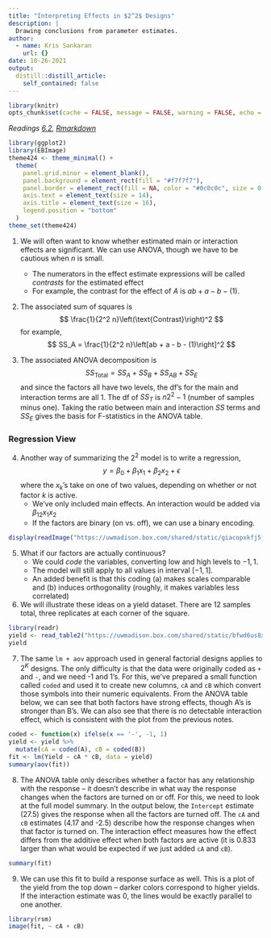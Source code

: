 ```yaml
---
title: "Interpreting Effects in $2^2$ Designs"
description: |
  Drawing conclusions from parameter estimates.
author:
  - name: Kris Sankaran
    url: {}
date: 10-26-2021
output:
  distill::distill_article:
    self_contained: false
---
```


```r
library(knitr)
opts_chunk$set(cache = FALSE, message = FALSE, warning = FALSE, echo = TRUE, fig.align = "center")
```

_Readings [6.2](https://www.wiley.com/en-us/Design+and+Analysis+of+Experiments%2C+10th+Edition-p-9781119492443#content-section), [Rmarkdown](https://github.com/krisrs1128/stat424_f21/blob/main/_posts/2021-08-16-week8-2/week8-2.Rmd)_

```r
library(ggplot2)
library(EBImage)
theme424 <- theme_minimal() + 
  theme(
    panel.grid.minor = element_blank(),
    panel.background = element_rect(fill = "#f7f7f7"),
    panel.border = element_rect(fill = NA, color = "#0c0c0c", size = 0.6),
    axis.text = element_text(size = 14),
    axis.title = element_text(size = 16),
    legend.position = "bottom"
  )
theme_set(theme424)
```

1. We will often want to know whether estimated main or interaction effects are
significant. We can use ANOVA, though we have to be cautious when $n$ is small.
    * The numerators in the effect estimate expressions will be called _contrasts_
    for the estimated effect
    * For example, the contrast for the effect of $A$ is $ab + a - b -
    \left(1\right)$.
    
2. The associated sum of squares is
    $$
    \frac{1}{2^2 n}\left(\text{Contrast}\right)^2
    $$
    for example,
    $$
    SS_A = \frac{1}{2^2 n}\left[ab + a - b - (1)\right]^2
    $$
    
3. The associated ANOVA decomposition is
    $$
    SS_{\text{Total}} = SS_A + SS_B + SS_{AB} + SS_E
    $$
    and since the factors all have two levels, the df’s for the main and interaction
    terms are all 1. The df of $SS_T$ is $n 2^2 - 1$ (number of samples minus one).
    Taking the ratio between main and interaction $SS$ terms and $SS_E$ gives the
    basis for F-statistics in the ANOVA table.

### Regression View

4. Another way of summarizing the $2^2$ model is to write a regression,
$$
y = \beta_0 + \beta_1 x_1 + \beta_2 x_2 + \epsilon
$$
where the $x_k$’s take on one of two values, depending on whether or not factor $k$ is active.
    * We’ve only included main effects. An interaction would be added via $\beta_{12} x_{1}x_{2}$
    * If the factors are binary (on vs. off), we can use a binary encoding. 

```r
display(readImage("https://uwmadison.box.com/shared/static/giacopxkfj5jhuucepards9fv0cqvbmc.png"))
```


5. What if our factors are actually continuous?
	* We could _code_ the variables, converting low and high levels to ${-1, 1}$.
	* The model will still apply to all values in interval $[-1, 1]$.
	* An added benefit is that this coding (a) makes scales comparable and (b)
	induces orthogonality (roughly, it makes variables less correlated)
	
6. We will illustrate these ideas on a yield dataset. There are 12 samples
total, three replicates at each corner of the square.
	
```r
library(readr)
yield <- read_table2("https://uwmadison.box.com/shared/static/bfwd6us8xsii4uelzftg1azu2f7z77mk.txt")
yield
```

7. The same `lm + aov` approach used in general factorial designs applies to
$2^{K}$ designs. The only difficulty is that the data were originally coded as
`+` and `-`, and we need -1 and 1's. For this, we've prepared a small function
called `coded` and used it to create new columns, `cA` and `cB` which convert
those symbols into their numeric equivalents. From the ANOVA table below, we can
see that both factors have strong effects, though A's is stronger than B's. We
can also see that there is no detectable interaction effect, which is consistent
with the plot from the previous notes.

```r
coded <- function(x) ifelse(x == '-', -1, 1)
yield <- yield %>%
  mutate(cA = coded(A), cB = coded(B))
fit <- lm(Yield ~ cA * cB, data = yield)
summary(aov(fit))
```

8. The ANOVA table only describes whether a factor has any relationship with the
response -- it doesn't describe in what way the response changes when the
factors are turned on or off. For this, we need to look at the full model
summary. In the output below, the `Intercept` estimate (27.5) gives the response
when all the factors are turned off. The `cA` and `cB` estimates (4.17 and -2.5)
describe how the response changes when that factor is turned on. The interaction
effect measures how the effect differs from the additive effect when both
factors are active (it is 0.833 larger than what would be expected if we just
added `cA` and `cB`).

```r
summary(fit)
```
	
9. We can use this fit to build a response surface as well. This is a plot of
the yield from the top down -- darker colors correspond to higher yields. If the
interaction estimate was 0, the lines would be exactly parallel to one another.

```r
library(rsm)
image(fit, ~ cA + cB)
```
 